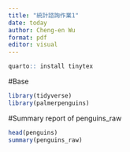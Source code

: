 ---
title: "統計諮詢作業1"
date: today
author: Cheng-en Wu
format: pdf
editor: visual
---

```{r}
quarto:: install tinytex
```

#Base

```{r}

library(tidyverse)
library(palmerpenguins)

```

#Summary report of penguins_raw

```{r}
head(penguins)
summary(penguins_raw)
```
